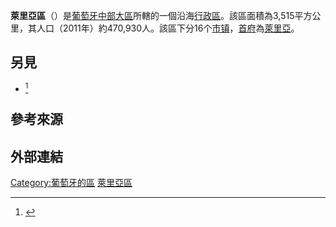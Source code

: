 {{NoteTA
|1= zh:萊里亞; zh-cn:莱里亚; zh-tw:雷里亞; zh-hk:雷利亞;
}}
{{Infobox settlement
<!-- See Template:Infobox settlement for additional fields and descriptions -->
| name                    = 萊里亞區
| native_name             = Distrito de Leiria
| native_name_lang        = pt
| settlement_type         = [[区_(葡萄牙)|区]]
| image_skyline           = 
| image_caption           = 
| image_flag              =
| image_seal              = 
| image_shield            = LRA.png
| image_map               = LocalDistritoLeiria.svg
| map_caption             = 
| coordinates             = 
| subdivision_type        = [[世界政區索引|国家]]
| subdivision_name        = {{POR}}
| subdivision_type1       = [[葡萄牙地域统计单位命名法|大区]]
| subdivision_name1       = [[中部大區_(葡萄牙)|中部大區]]
| subdivision_type2       = [[省_(葡萄牙)|历史省份]]
| subdivision_name2       = [[滨海贝拉省|滨海贝拉省]]<br>[[埃斯特雷马杜拉省|埃斯特雷马杜拉省]]
| subdivision_type3       = [[市镇_(葡萄牙)|市镇]]数
| subdivision_name3       = 16
| subdivision_type4       = [[堂区_(葡萄牙)|堂区]]数
| subdivision_name4       = 148
| established_title       = 
| established_date        = 
| founder                 = 
| seat_type               = 首府
| seat                    = [[萊里亞|萊里亞]]
| government_footnotes    = 
| leader_party            = 
| leader_title            = 
| leader_name             = 
| unit_pref               = Metric<!-- or US or UK -->
| area_footnotes          = 
| area_total_km2          = 3,515
| elevation_footnotes     = 
| elevation_m             = 
| population_footnotes    =    2011
| population_total        = 470,930
| population_as_of        = 
| population_density_km2  = auto
| population_demonym      = 
| population_note         = 
| timezone1               = 
| utc_offset1             = 
| timezone1_DST           = 
| utc_offset1_DST         = 
| postal_code_type        = 
| postal_code             = 
| area_code_type          = 
| area_code               = 
| iso_code                = PT-10
| website                 = 
| footnotes               = 
| blank_name_sec1         = [[共和国议会_(葡萄牙)|共和国议会议员]]数
| blank_info_sec1         = 10
}}
'''萊里亞區'''（{{lang-pt|Distrito de Leiria}}）是[[葡萄牙|葡萄牙]][[中部大區_(葡萄牙)|中部大區]]所轄的一個沿海[[区_(葡萄牙)|行政區]]。該區面積為3,515平方公里，其人口（2011年）約470,930人。該區下分16个[[市镇_(葡萄牙)|市镇]]，[[首府|首府]]為[[萊里亞|萊里亞]]。

== 另見 ==
* {{link-en|莱里亚理工学院|Polytechnic Institute of Leiria|}}<ref>{{cite web|url=http://pontes.ipleiria.pt/zh/%E8%A1%A5%E5%85%85%E4%BF%A1%E6%81%AF/|title=联系方式|language=zh-hans|work=2016“欧洲–中国之桥”研讨会|publisher={{link-en|莱里亚理工学院|Polytechnic Institute of Leiria|}}|date=2016年11月9日|accessdate=2016年11月29日|archive-date=2016年11月29日|archive-url=https://web.archive.org/web/20161129145425/http://pontes.ipleiria.pt/zh/%E8%A1%A5%E5%85%85%E4%BF%A1%E6%81%AF/|dead-url=no}}</ref>

== 參考來源 ==
{{Reflist}}

== 外部連結 ==

{{葡萄牙的区和自治区}}
{{Portugal-stub}}

[[Category:葡萄牙的區|Category:葡萄牙的區]]
[[Category:萊里亞區|]]